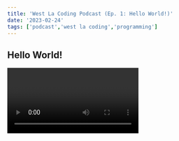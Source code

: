 ```yaml
---
title: 'West La Coding Podcast (Ep. 1: Hello World!)'
date: '2023-02-24'
tags: ['podcast','west la coding','programming']
---
```

## Hello World!

<Video id="ZRYXeX4P9EE" />

West LA Coding is a Southern California Tech Community dedicated to Computer Science education, Networking, Social Mixers, LeetCode and more! 

In this first episode, I delve into why we exist as a group and a bit more about myself, the founder of this group. 

I'm Chris Jaramillo, or CJ for short, and I have a cavalier attitude towards life and much to do with my time serving in the US Navy. After spending time with the Naval Special Warfare community and going to Rescue Swimmer School myself, I'd learned that anything is possible with grit and perseverance. That mindset has been applied to my self taught developer journey and has definitely helped me handle some of the tough moments throughout my past and current life as a Software Engineer. 

Also, I'm the Founder of Gremolina. An event platform where you can post, share and connect with others in your area. Coming soon to Los Angeles for Web, IOS and Android. It is my goal to cover an array of topics between Computer Science education, Entrepreneurship in Tech, Motivation and so much more.

Thank you for checking out the first episode and stay tuned for more!

